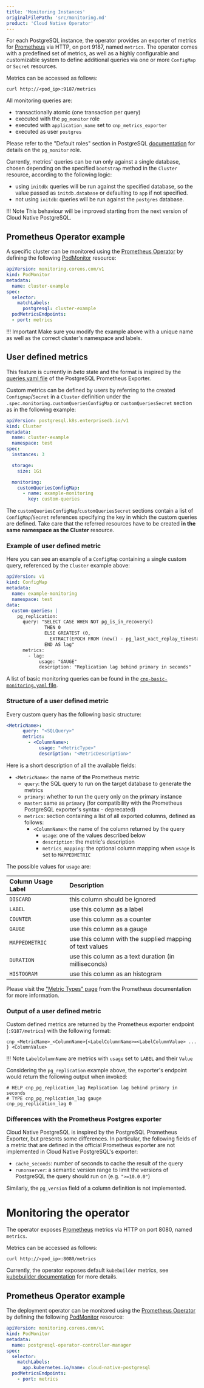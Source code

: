 ```yaml
---
title: 'Monitoring Instances'
originalFilePath: 'src/monitoring.md'
product: 'Cloud Native Operator'
---
```


For each PostgreSQL instance, the operator provides an exporter of metrics for
[Prometheus](https://prometheus.io/) via HTTP, on port 9187, named `metrics`.
The operator comes with a predefined set of metrics, as well as a highly
configurable and customizable system to define additional queries via one or
more `ConfigMap` or `Secret` resources.

Metrics can be accessed as follows:

```shell
curl http://<pod_ip>:9187/metrics
```

All monitoring queries are:

- transactionally atomic (one transaction per query)
- executed with the `pg_monitor` role
- executed with `application_name` set to `cnp_metrics_exporter`
- executed as user `postgres`

Please refer to the "Default roles" section in PostgreSQL
[documentation](https://www.postgresql.org/docs/current/default-roles.html)
for details on the `pg_monitor` role.

Currently, metrics' queries can be run only against a single database, chosen
depending on the specified `bootstrap` method in the `Cluster` resource,
according to the following logic:

- using `initdb`: queries will be run against the specified database, so the
  value passed as `initdb.database` or defaulting to `app` if not specified.
- not using `initdb`: queries will be run against the `postgres` database.

!!! Note
    This behaviour will be improved starting from the next version of Cloud
    Native PostgreSQL.
  
## Prometheus Operator example

A specific cluster can be monitored using the
[Prometheus Operator](https://github.com/prometheus-operator/prometheus-operator) by defining the following
[PodMonitor](https://github.com/prometheus-operator/prometheus-operator/blob/v0.47.1/Documentation/api.md#podmonitor)
resource:

```yaml
apiVersion: monitoring.coreos.com/v1
kind: PodMonitor
metadata:
  name: cluster-example
spec:
  selector:
    matchLabels:
      postgresql: cluster-example
  podMetricsEndpoints:
  - port: metrics
```

!!! Important
    Make sure you modify the example above with a unique name as well as the
    correct cluster's namespace and labels.

## User defined metrics

This feature is currently in *beta* state and the format is inspired by the
[queries.yaml file](https://github.com/prometheus-community/postgres_exporter/blob/master/queries.yaml) <!-- wokeignore:rule=master -->
of the PostgreSQL Prometheus Exporter.

Custom metrics can be defined by users by referring to the created `Configmap`/`Secret` in a `Cluster` definition
under the `.spec.monitoring.customQueriesConfigMap` or `customQueriesSecret` section as in the following example:

```yaml
apiVersion: postgresql.k8s.enterprisedb.io/v1
kind: Cluster
metadata:
  name: cluster-example
  namespace: test
spec:
  instances: 3

  storage:
    size: 1Gi

  monitoring:
    customQueriesConfigMap:
      - name: example-monitoring
        key: custom-queries
```

The `customQueriesConfigMap`/`customQueriesSecret` sections contain a list of
`ConfigMap`/`Secret` references specifying the key in which the custom queries are defined.
Take care that the referred resources have to be created **in the same namespace as the Cluster** resource.

### Example of user defined metric

Here you can see an example of a `ConfigMap` containing a single custom query,
referenced by the `Cluster` example above:

```yaml
apiVersion: v1
kind: ConfigMap
metadata:
  name: example-monitoring
  namespace: test
data:
  custom-queries: |
    pg_replication:
      query: "SELECT CASE WHEN NOT pg_is_in_recovery()
              THEN 0
              ELSE GREATEST (0,
                EXTRACT(EPOCH FROM (now() - pg_last_xact_replay_timestamp())))
              END AS lag"
      metrics:
        - lag:
            usage: "GAUGE"
            description: "Replication lag behind primary in seconds"
```

A list of basic monitoring queries can be found in the [`cnp-basic-monitoring.yaml` file](
./samples/cnp-basic-monitoring.yaml).

### Structure of a user defined metric

Every custom query has the following basic structure:

```yaml
<MetricName>:
      query: "<SQLQuery>"
      metrics:
        - <ColumnName>:
            usage: "<MetricType>"
            description: "<MetricDescription>"
```

Here is a short description of all the available fields:

- `<MetricName>`: the name of the Prometheus metric
    - `query`: the SQL query to run on the target database to generate the metrics
    - `primary`: whether to run the query only on the primary instance <!-- wokeignore:rule=master -->
    - `master`: same as `primary` (for compatibility with the Prometheus PostgreSQL exporter's syntax - deprecated) <!-- wokeignore:rule=master -->
    - `metrics`: section containing a list of all exported columns, defined as follows:
      - `<ColumnName>`: the name of the column returned by the query
          - `usage`: one of the values described below
          - `description`: the metric's description
          - `metrics_mapping`: the optional column mapping when `usage` is set to `MAPPEDMETRIC`

The possible values for `usage` are:

| Column Usage Label  | Description                                              |
|:--------------------|:---------------------------------------------------------|
| `DISCARD`           | this column should be ignored                            |
| `LABEL`             | use this column as a label                               |
| `COUNTER`           | use this column as a counter                             |
| `GAUGE`             | use this column as a gauge                               |
| `MAPPEDMETRIC`      | use this column with the supplied mapping of text values |
| `DURATION`          | use this column as a text duration (in milliseconds)     |
| `HISTOGRAM`         | use this column as an histogram                          |


Please visit the ["Metric Types" page](https://prometheus.io/docs/concepts/metric_types/)
from the Prometheus documentation for more information.

### Output of a user defined metric

Custom defined metrics are returned by the Prometheus exporter endpoint (`:9187/metrics`)
with the following format:

```text
cnp_<MetricName>_<ColumnName>{<LabelColumnName>=<LabelColumnValue> ... } <ColumnValue>
```

!!! Note
    `LabelColumnName` are metrics with `usage` set to `LABEL` and their `Value`


Considering the `pg_replication` example above, the exporter's endpoint would
return the following output when invoked:

```text
# HELP cnp_pg_replication_lag Replication lag behind primary in seconds
# TYPE cnp_pg_replication_lag gauge
cnp_pg_replication_lag 0
```

### Differences with the Prometheus Postgres exporter

Cloud Native PostgreSQL is inspired by the PostgreSQL Prometheus Exporter, but
presents some differences. In particular, the following fields of a metric that
are defined in the official Prometheus exporter are not implemented in Cloud
Native PostgreSQL's exporter:

- `cache_seconds`: number of seconds to cache the result of the query
- `runonserver`: a semantic version range to limit the versions of PostgreSQL the query should run on (e.g. `">=10.0.0"`)

Similarly, the `pg_version` field of a column definition is not implemented.

# Monitoring the operator

The operator exposes [Prometheus](https://prometheus.io/) metrics via HTTP on port 8080, named `metrics`.

Metrics can be accessed as follows:

```shell
curl http://<pod_ip>:8080/metrics
```

Currently, the operator exposes default `kubebuilder` metrics, see
[kubebuilder documentation](https://book.kubebuilder.io/reference/metrics.html) for more details.

## Prometheus Operator example

The deployment operator can be monitored using the
[Prometheus Operator](https://github.com/prometheus-operator/prometheus-operator) by defining the following
[PodMonitor](https://github.com/prometheus-operator/prometheus-operator/blob/v0.47.1/Documentation/api.md#podmonitor)
resource:

```yaml
apiVersion: monitoring.coreos.com/v1
kind: PodMonitor
metadata:
  name: postgresql-operator-controller-manager
spec:
  selector:
    matchLabels:
      app.kubernetes.io/name: cloud-native-postgresql
  podMetricsEndpoints:
    - port: metrics
```

